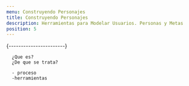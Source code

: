```yaml
---
menu: Construyendo Personajes
title: Construyendo Personajes
description: Herramientas para Modelar Usuarios. Personas y Metas
position: 5
---
```


{-----------------------}

      ¿Que es?
      ¿De que se trata?

      - proceso
      -herramientas
